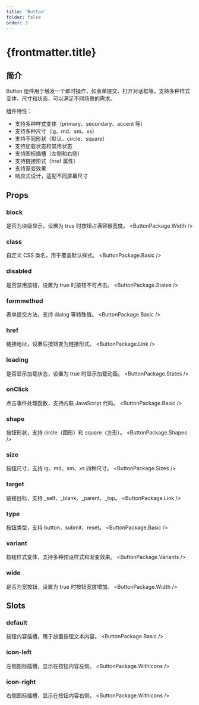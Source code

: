 ```yaml
---
title: 'Button'
folder: false
order: 3
---
```



# {frontmatter.title}

## 简介

Button 组件用于触发一个即时操作，如表单提交、打开对话框等。支持多种样式变体、尺寸和状态，可以满足不同场景的需求。

组件特性：

- 支持多种样式变体（primary、secondary、accent 等）
- 支持多种尺寸（lg、md、sm、xs）
- 支持不同形状（默认、circle、square）
- 支持加载状态和禁用状态
- 支持图标插槽（左侧和右侧）
- 支持链接形式（href 属性）
- 支持渐变效果
- 响应式设计，适配不同屏幕尺寸

## Props

### block
是否为块级显示，设置为 true 时按钮占满容器宽度。
<ButtonPackage.Width />

### class
自定义 CSS 类名，用于覆盖默认样式。
<ButtonPackage.Basic />

### disabled
是否禁用按钮，设置为 true 时按钮不可点击。
<ButtonPackage.States />

### formmethod
表单提交方法，支持 dialog 等特殊值。
<ButtonPackage.Basic />

### href
链接地址，设置后按钮变为链接形式。
<ButtonPackage.Link />

### loading
是否显示加载状态，设置为 true 时显示加载动画。
<ButtonPackage.States />

### onClick
点击事件处理函数，支持内联 JavaScript 代码。
<ButtonPackage.Basic />

### shape
按钮形状，支持 circle（圆形）和 square（方形）。
<ButtonPackage.Shapes />

### size
按钮尺寸，支持 lg、md、sm、xs 四种尺寸。
<ButtonPackage.Sizes />

### target
链接目标，支持 _self、_blank、_parent、_top。
<ButtonPackage.Link />

### type
按钮类型，支持 button、submit、reset。
<ButtonPackage.Basic />

### variant
按钮样式变体，支持多种预设样式和渐变效果。
<ButtonPackage.Variants />

### wide
是否为宽按钮，设置为 true 时按钮宽度增加。
<ButtonPackage.Width />

## Slots

### default
按钮内容插槽，用于放置按钮文本内容。
<ButtonPackage.Basic />

### icon-left
左侧图标插槽，显示在按钮内容左侧。
<ButtonPackage.WithIcons />

### icon-right
右侧图标插槽，显示在按钮内容右侧。
<ButtonPackage.WithIcons />
